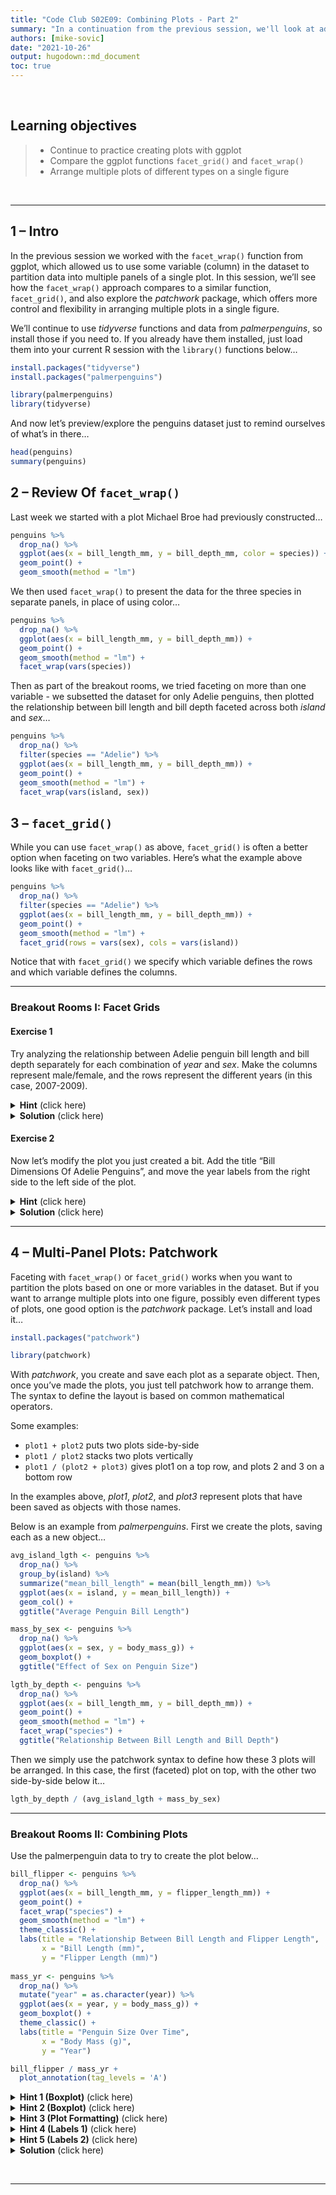 ```yaml
---
title: "Code Club S02E09: Combining Plots - Part 2"
summary: "In a continuation from the previous session, we'll look at additional approaches for combining plots with a focus on `facet_grid()` and the *patchwork* package."  
authors: [mike-sovic]
date: "2021-10-26"
output: hugodown::md_document
toc: true
---
```


<br>

## Learning objectives

> * Continue to practice creating plots with ggplot
> * Compare the ggplot functions `facet_grid()` and `facet_wrap()` 
> * Arrange multiple plots of different types on a single figure

<br>

----

## 1 -- Intro

In the previous session we worked with the `facet_wrap()` function from ggplot, which allowed us to use some variable (column) in the dataset to partition data into multiple panels of a single plot. In this session, we'll see how the `facet_wrap()` approach compares to a similar function, `facet_grid()`, and also explore the *patchwork* package, which offers more control and flexibility in arranging multiple plots in a single figure.

We'll continue to use *tidyverse* functions and data from *palmerpenguins*, so install those if you need to. If you already have them installed, just load them into your current R session with the `library()` functions below...

```r
install.packages("tidyverse")
install.packages("palmerpenguins")
```

```r
library(palmerpenguins)
library(tidyverse)
```

And now let's preview/explore the penguins dataset just to remind ourselves of what's in there...

```r
head(penguins)
summary(penguins)
```


## 2 -- Review Of `facet_wrap()`

Last week we started with a plot Michael Broe had previously constructed...

```r
penguins %>% 
  drop_na() %>%
  ggplot(aes(x = bill_length_mm, y = bill_depth_mm, color = species)) +
  geom_point() +
  geom_smooth(method = "lm")
```

We then used `facet_wrap()` to present the data for the three species in separate panels, in place of using color...

```r
penguins %>% 
  drop_na() %>%
  ggplot(aes(x = bill_length_mm, y = bill_depth_mm)) +
  geom_point() +
  geom_smooth(method = "lm") +
  facet_wrap(vars(species))

```

Then as part of the breakout rooms, we tried faceting on more than one variable - we subsetted the dataset for only Adelie penguins, then plotted the relationship between bill length and bill depth faceted across both *island* and *sex*...

```r
penguins %>% 
  drop_na() %>%
  filter(species == "Adelie") %>%
  ggplot(aes(x = bill_length_mm, y = bill_depth_mm)) +
  geom_point() +
  geom_smooth(method = "lm") +
  facet_wrap(vars(island, sex))
```

## 3 -- `facet_grid()`

While you can use `facet_wrap()` as above, `facet_grid()` is often a better option when faceting on two variables. Here's what the example above looks like with `facet_grid()`...

```r
penguins %>% 
  drop_na() %>%
  filter(species == "Adelie") %>%
  ggplot(aes(x = bill_length_mm, y = bill_depth_mm)) +
  geom_point() +
  geom_smooth(method = "lm") +
  facet_grid(rows = vars(sex), cols = vars(island))
```

Notice that with `facet_grid()` we specify which variable defines the rows and which variable defines the columns.



----

### Breakout Rooms I: Facet Grids

#### Exercise 1

<div class="puzzle">
<div>

Try analyzing the relationship between Adelie penguin bill length and bill depth separately for each combination of *year* and *sex*. Make the columns represent male/female, and the rows represent the different years (in this case, 2007-2009).

<details>

<summary><b>Hint</b> (click here) </summary>

<br> Use `filter()` to select out Adelie penguins, then create a scatter plot similar to the one in the `facet_grid()` example. Assign the rows as *year* and the columns as *sex*. <br> 

</details>

<details><summary><b>Solution</b> (click here) </summary>
```r
penguins %>% 
  drop_na() %>%
  filter(species == "Adelie") %>%
  ggplot(aes(x = bill_length_mm, y = bill_depth_mm)) +
  geom_point() +
  geom_smooth(method = "lm") +
  facet_grid(rows = vars(year), cols = vars(sex))
```

</details>

</div>
</div>

#### Exercise 2

<div class="puzzle">
<div>

Now let's modify the plot you just created a bit. Add the title "Bill Dimensions Of Adelie Penguins", and move the year labels from the right side to the left side of the plot.

<details>

<summary><b>Hint</b> (click here) </summary>

<br> Check out the *switch* option in the `facet_grid()` documentation for moving the year labels. For the title, consider `labs()` or `ggtitle()`. <br> 

</details>

<details><summary><b>Solution</b> (click here) </summary>
```r
penguins %>% 
  drop_na() %>%
  filter(species == "Adelie") %>%
  ggplot(aes(x = bill_length_mm, y = bill_depth_mm)) +
  geom_point() +
  geom_smooth(method = "lm") +
  facet_grid(rows = vars(year), cols = vars(sex), switch = "y") +
  ggtitle("Bill Dimensions Of Adelie Penguins")
```

</details>

</div>
</div>


----

## 4 -- Multi-Panel Plots: Patchwork

Faceting with `facet_wrap()` or `facet_grid()` works when you want to partition the plots based on one or more variables in the dataset. But if you want to arrange multiple plots into one figure, possibly even different types of plots, one good option is the *patchwork* package. Let's install and load it...

```r
install.packages("patchwork")
```

```r
library(patchwork)
```

With *patchwork*, you create and save each plot as a separate object. Then, once you've made the plots, you just tell patchwork how to arrange them. The syntax to define the layout is based on common mathematical operators.

Some examples:

* `plot1 + plot2` puts two plots side-by-side
* `plot1 / plot2` stacks two plots vertically
* `plot1 / (plot2 + plot3)` gives plot1 on a top row, and plots 2 and 3 on a bottom row

In the examples above, *plot1*, *plot2*, and *plot3* represent plots that have been saved as objects with those names.

Below is an example from *palmerpenguins*. First we create the plots, saving each as a new object...

```r
avg_island_lgth <- penguins %>%
  drop_na() %>%
  group_by(island) %>%
  summarize("mean_bill_length" = mean(bill_length_mm)) %>%
  ggplot(aes(x = island, y = mean_bill_length)) +
  geom_col() +
  ggtitle("Average Penguin Bill Length")

mass_by_sex <- penguins %>%
  drop_na() %>%
  ggplot(aes(x = sex, y = body_mass_g)) +
  geom_boxplot() +
  ggtitle("Effect of Sex on Penguin Size")

lgth_by_depth <- penguins %>% 
  drop_na() %>%
  ggplot(aes(x = bill_length_mm, y = bill_depth_mm)) +
  geom_point() +
  geom_smooth(method = "lm") +
  facet_wrap("species") +
  ggtitle("Relationship Between Bill Length and Bill Depth")
```

Then we simply use the patchwork syntax to define how these 3 plots will be arranged. In this case, the first (faceted) plot on top, with the other two side-by-side below it...

```r
lgth_by_depth / (avg_island_lgth + mass_by_sex)
```


----

### Breakout Rooms II: Combining Plots

<div class="puzzle">
<div>

Use the palmerpenguin data to try to create the plot below...

```r
bill_flipper <- penguins %>%
  drop_na() %>%
  ggplot(aes(x = bill_length_mm, y = flipper_length_mm)) +
  geom_point() +
  facet_wrap("species") +
  geom_smooth(method = "lm") +
  theme_classic() +
  labs(title = "Relationship Between Bill Length and Flipper Length",
       x = "Bill Length (mm)",
       y = "Flipper Length (mm)")
  
mass_yr <- penguins %>%
  drop_na() %>%
  mutate("year" = as.character(year)) %>%
  ggplot(aes(x = year, y = body_mass_g)) +
  geom_boxplot() + 
  theme_classic() +
  labs(title = "Penguin Size Over Time",
       x = "Body Mass (g)",
       y = "Year")

bill_flipper / mass_yr + 
  plot_annotation(tag_levels = 'A')

```

<details>

<summary><b>Hint 1 (Boxplot)</b> (click here) </summary>

<br> For the boxplot, use `geom_boxplot()`. <br> 

</details>

<details>

<summary><b>Hint 2 (Boxplot)</b> (click here) </summary>

<br> Notice that R initially interprets the *year* variable as a continuous variable, but boxplots need a discrete x axis. Convert that variable to character or factor. You can use `mutate` along with `as.character` or `as.factor`. <br> 

</details>

<details>

<summary><b>Hint 3 (Plot Formatting)</b> (click here) </summary>

<br> For the formatting, try `theme_classic()` <br> 

</details>

<details>

<summary><b>Hint 4 (Labels 1)</b> (click here) </summary>

<br> The title and axis labels can be specified with `labs()`, among other options. <br> 

</details>

<details>

<summary><b>Hint 5 (Labels 2)</b> (click here) </summary>

<br> To get the 'A' and 'B' plot annotations, check out the help page for the `plot_annotation()` function within *patchwork*. <br> 

</details>

<details><summary><b>Solution</b> (click here) </summary>
```r
bill_flipper <- penguins %>%
  drop_na() %>%
  ggplot(aes(x = bill_length_mm, y = flipper_length_mm)) +
  geom_point() +
  facet_wrap("species") +
  geom_smooth(method = "lm") +
  theme_classic() +
  labs(title = "Relationship Between Bill Length and Flipper Length",
       x = "Bill Length (mm)",
       y = "Flipper Length (mm)")
  
mass_yr <- penguins %>%
  drop_na() %>%
  mutate("year" = as.character(year)) %>%
  ggplot(aes(x = year, y = body_mass_g)) +
  geom_boxplot() + 
  theme_classic() +
  labs(title = "Penguin Size Over Time",
       x = "Body Mass (g)",
       y = "Year")

bill_flipper / mass_yr + 
  plot_annotation(tag_levels = 'A')
```

</details>

</div>
</div>

<br>

----